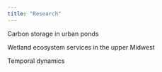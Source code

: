 ```yaml
---
title: "Research"
---
```


Carbon storage in urban ponds

Wetland ecosystem services in the upper Midwest

Temporal dynamics

